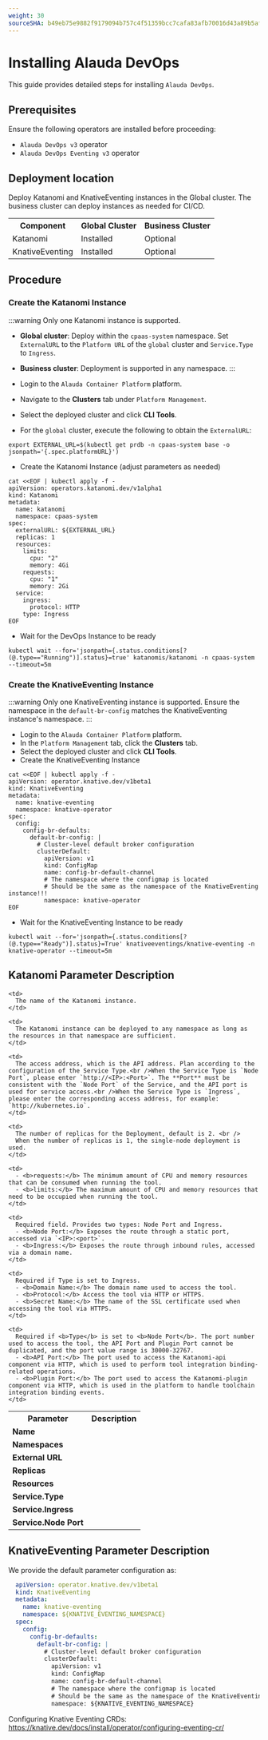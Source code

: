 ```yaml
---
weight: 30
sourceSHA: b49eb75e9882f9179094b757c4f51359bcc7cafa83afb70016d43a89b5af8c52
---
```


# Installing Alauda DevOps

This guide provides detailed steps for installing `Alauda DevOps`.

## Prerequisites

Ensure the following operators are installed before proceeding:

- `Alauda DevOps v3` operator
- `Alauda DevOps Eventing v3` operator

## Deployment location

Deploy Katanomi and KnativeEventing instances in the Global cluster. The business cluster can deploy instances as needed for CI/CD.

<table>
  <tr>
    <th style={{ whiteSpace: 'nowrap' }}>Component</th>
    <th style={{ whiteSpace: 'nowrap' }}>Global Cluster</th>
    <th style={{ whiteSpace: 'nowrap' }}>Business Cluster</th>
  </tr>
  <tr>
    <td>Katanomi</td>
    <td>Installed</td>
    <td>Optional</td>
  </tr>
    <tr>
    <td>KnativeEventing</td>
    <td>Installed</td>
    <td>Optional</td>
  </tr>
</table>

## Procedure

<Steps>

  ### Create the Katanomi Instance 

  :::warning
  Only one Katanomi instance is supported.

  - **Global cluster**: Deploy within the `cpaas-system` namespace. Set `ExternalURL` to the `Platform URL` of the `global` cluster and `Service.Type` to `Ingress`.
  - **Business cluster**: Deployment is supported in any namespace.
  :::

  - Login to the `Alauda Container Platform`  platform.
  - Navigate to the **Clusters** tab under `Platform Management`.
  - Select the deployed cluster and click **CLI Tools**.
  - For the `global` cluster, execute the following to obtain the `ExternalURL`:


  ```shell
  export EXTERNAL_URL=$(kubectl get prdb -n cpaas-system base -o jsonpath='{.spec.platformURL}')
  ```

  - Create the Katanomi Instance (adjust parameters as needed)

  ```shell
  cat <<EOF | kubectl apply -f -
  apiVersion: operators.katanomi.dev/v1alpha1
  kind: Katanomi
  metadata:
    name: katanomi
    namespace: cpaas-system
  spec:
    externalURL: ${EXTERNAL_URL}
    replicas: 1
    resources:
      limits:
        cpu: "2"
        memory: 4Gi
      requests:
        cpu: "1"
        memory: 2Gi
    service:
      ingress:
        protocol: HTTP
      type: Ingress
  EOF
  ```

  - Wait for the DevOps Instance to be ready
  ```shell
  kubectl wait --for='jsonpath={.status.conditions[?(@.type=="Running")].status}=true' katanomis/katanomi -n cpaas-system --timeout=5m
  ```


  ### Create the KnativeEventing Instance 

  :::warning
  Only one KnativeEventing instance is supported. Ensure the namespace in the `default-br-config` matches the KnativeEventing instance's namespace.
  :::

  - Login to the `Alauda Container Platform`  platform.
  - In the `Platform Management` tab, click the **Clusters** tab.
  - Select the deployed cluster and click **CLI Tools**.
  - Create the KnativeEventing Instance
  ```shell
  cat <<EOF | kubectl apply -f -
  apiVersion: operator.knative.dev/v1beta1
  kind: KnativeEventing
  metadata:
    name: knative-eventing
    namespace: knative-operator
  spec:
    config:
      config-br-defaults:
        default-br-config: |
          # Cluster-level default broker configuration
          clusterDefault:
            apiVersion: v1
            kind: ConfigMap
            name: config-br-default-channel
            # The namespace where the configmap is located
            # Should be the same as the namespace of the KnativeEventing instance!!!
            namespace: knative-operator
  EOF
  ```

  - Wait for the KnativeEventing Instance to be ready

  ```shell
  kubectl wait --for='jsonpath={.status.conditions[?(@.type=="Ready")].status}=True' knativeeventings/knative-eventing -n knative-operator --timeout=5m
  ```
</Steps>

## Katanomi Parameter Description

<table>
  <tr>
    <th style={{ whiteSpace: 'nowrap' }}>Parameter</th>
    <th style={{ whiteSpace: 'nowrap' }}>Description</th>
  </tr>

  <tr>
    <td><b>Name</b></td>

    <td>
      The name of the Katanomi instance.
    </td>
  </tr>

  <tr>
    <td><b>Namespaces</b></td>

    <td>
      The Katanomi instance can be deployed to any namespace as long as the resources in that namespace are sufficient.
    </td>
  </tr>

  <tr>
    <td><b>External URL</b></td>

    <td>
      The access address, which is the API address. Plan according to the configuration of the Service Type.<br />When the Service Type is `Node Port`, please enter `http://<IP>:<Port>`. The **Port** must be consistent with the `Node Port` of the Service, and the API port is used for service access.<br />When the Service Type is `Ingress`, please enter the corresponding access address, for example: `http://kubernetes.io`.
    </td>
  </tr>

  <tr>
    <td><b>Replicas</b></td>

    <td>
      The number of replicas for the Deployment, default is 2. <br />
      When the number of replicas is 1, the single-node deployment is used.
    </td>
  </tr>

  <tr>
    <td><b>Resources</b></td>

    <td>
      - <b>requests:</b> The minimum amount of CPU and memory resources that can be consumed when running the tool.
      - <b>limits:</b> The maximum amount of CPU and memory resources that need to be occupied when running the tool.
    </td>
  </tr>

  <tr>
    <td><b>Service.Type	</b></td>

    <td>
      Required field. Provides two types: Node Port and Ingress.
      - <b>Node Port:</b> Exposes the route through a static port, accessed via `<IP>:<port>`.
      - <b>Ingress:</b> Exposes the route through inbound rules, accessed via a domain name.
    </td>
  </tr>

  <tr>
    <td><b>Service.Ingress</b></td>

    <td>
      Required if Type is set to Ingress.
      - <b>Domain Name:</b> The domain name used to access the tool.
      - <b>Protocol:</b> Access the tool via HTTP or HTTPS.
      - <b>Secret Name:</b> The name of the SSL certificate used when accessing the tool via HTTPS.
    </td>
  </tr>

  <tr>
    <td><b>Service.Node Port</b></td>

    <td>
      Required if <b>Type</b> is set to <b>Node Port</b>. The port number used to access the tool, the API Port and Plugin Port cannot be duplicated, and the port value range is 30000-32767.
      - <b>API Port:</b> The port used to access the Katanomi-api component via HTTP, which is used to perform tool integration binding-related operations.
      - <b>Plugin Port:</b> The port used to access the Katanomi-plugin component via HTTP, which is used in the platform to handle toolchain integration binding events.
    </td>
  </tr>
</table>

## KnativeEventing Parameter Description

We provide the default parameter configuration as:
```yaml
  apiVersion: operator.knative.dev/v1beta1
  kind: KnativeEventing
  metadata:
    name: knative-eventing
    namespace: ${KNATIVE_EVENTING_NAMESPACE}
  spec:
    config:
      config-br-defaults:
        default-br-config: |
          # Cluster-level default broker configuration
          clusterDefault:
            apiVersion: v1
            kind: ConfigMap
            name: config-br-default-channel
            # The namespace where the configmap is located
            # Should be the same as the namespace of the KnativeEventing instance!!!
            namespace: ${KNATIVE_EVENTING_NAMESPACE}
```

Configuring Knative Eventing CRDs: https://knative.dev/docs/install/operator/configuring-eventing-cr/
